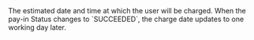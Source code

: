   

  
<ResponseField name="ChargeDate" type="timestamp" >    
The estimated date and time at which the user will be charged. When the pay-in Status changes to `SUCCEEDED`, the charge date updates to one working day later.  
</ResponseField>